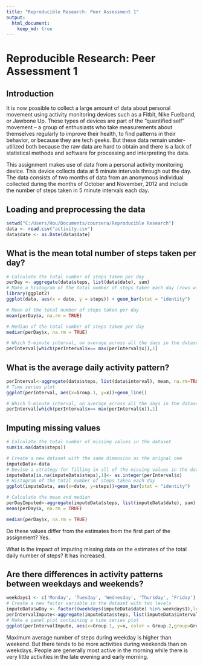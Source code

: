 ```yaml
---
title: "Reproducible Research: Peer Assessment 1"
output: 
  html_document:
    keep_md: true
---
```


# Reproducible Research: Peer Assessment 1

## Introduction
It is now possible to collect a large amount of data about personal movement using activity monitoring devices such as a Fitbit, Nike Fuelband, or Jawbone Up. These types of devices are part of the “quantified self” movement – a group of enthusiasts who take measurements about themselves regularly to improve their health, to find patterns in their behavior, or because they are tech geeks. But these data remain under-utilized both because the raw data are hard to obtain and there is a lack of statistical methods and software for processing and interpreting the data.

This assignment makes use of data from a personal activity monitoring device. This device collects data at 5 minute intervals through out the day. The data consists of two months of data from an anonymous individual collected during the months of October and November, 2012 and include the number of steps taken in 5 minute intervals each day.


## Loading and preprocessing the data
```r
setwd("C:/Users/Hou/Documents/coursera/Reproducible Research")
data <- read.csv("activity.csv")
data$date <- as.Date(data$date)
```


## What is the mean total number of steps taken per day?
```r
# Calculate the total number of steps taken per day
perDay <- aggregate(data$steps, list(data$date), sum)
# Make a histogram of the total number of steps taken each day (rows with missing values are removed)
library(ggplot2)
ggplot(data, aes(x = date, y = steps)) + geom_bar(stat = "identity")
```
```r
# Mean of the total number of steps taken per day
mean(perDay$x, na.rm = TRUE)
```
```r
# Median of the total number of steps taken per day
median(perDay$x, na.rm = TRUE)
```
```r
# Which 5-minute interval, on average across all the days in the dataset, contains the maximum number of steps?
perInterval[which(perInterval$x== max(perInterval$x)),1]
```


## What is the average daily activity pattern?
```r
perInterval<-aggregate(data$steps, list(data$interval), mean, na.rm=TRUE)
# Time series plot
ggplot(perInterval, aes(x=Group.1, y=x))+geom_line()
```
```r
# Which 5-minute interval, on average across all the days in the dataset, contains the maximum number of steps?
perInterval[which(perInterval$x== max(perInterval$x)),1]
```


## Imputing missing values
```r
# Calculate the total number of missing values in the dataset
sum(is.na(data$steps))
```
```r
# Create a new dataset with the same dimension as the orignal one
imputeData<-data
# Devise a strategy for filling in all of the missing values in the dataset: missing values are replaced with the mean total number of steps taken per day
imputeData[is.na(imputeData$steps),1]<- as.integer(perInterval$x)
# Histogram of the total number of steps taken each day
ggplot(imputeData, aes(x=date, y=steps))+geom_bar(stat = "identity")
```
```r
# Calculate the mean and median
perDayImputed<-aggregate(imputeData$steps, list(imputeData$date), sum)
mean(perDay$x, na.rm = TRUE)
```
```r
median(perDay$x, na.rm = TRUE)
```
Do these values differ from the estimates from the first part of the assignment? Yes.

What is the impact of imputing missing data on the estimates of the total daily number of steps? It has increased.


## Are there differences in activity patterns between weekdays and weekends?
```r
weekdays1 <- c('Monday', 'Tuesday', 'Wednesday', 'Thursday', 'Friday')
# Create a new factor variable in the dataset with two levels 
imputeData$wDay <- factor((weekdays(imputeData$date) %in% weekdays1),levels=c(FALSE, TRUE), labels=c('weekend', 'weekday'))
perIntervalImpute<-aggregate(imputeData$steps, list(imputeData$interval, imputeData$wDay), mean)
# Make a panel plot containing a time series plot
ggplot(perIntervalImpute, aes(x=Group.1, y=x, color = Group.2,group=Group.2))+geom_line()+facet_wrap(~Group.2,nrow = 2)
```
Maximum average number of steps during weekday is higher than weekend. But there tends to be more activities during weekends than on weekdays. People are generally most active in the morning while there is very little activities in the late evening and early morning.
